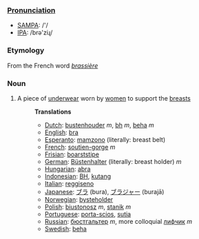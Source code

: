 ===[[Pronunciation]]===
*[[w:SAMPA|SAMPA]]: /'/
*[[w:IPA|IPA]]: /brə'ziɻ/

===Etymology===
From the French word ''[[brassière]]''
===Noun===
#A piece of [[underwear]] worn by [[women]] to support the [[breasts]]
#:'''Translations'''
#:*[[Dutch]]: [[bustenhouder]] ''m'', [[bh]] ''m'', [[beha]] ''m''
#:*[[English]]: [[bra]]
#:*[[Esperanto]]: [[mamzono]] (literally: breast belt)
#:*[[French]]: [[soutien-gorge]] ''m''
#:*[[Frisian]]: [[boarststipe]]
#:*[[German]]: [[Büstenhalter]] (literally: breast holder) ''m''
#:*[[Hungarian]]: [[abra]]
#:*[[Indonesian]]: [[BH]], [[kutang]]
#:*[[Italian]]: [[reggiseno]]
#:*[[Japanese]]: [[ブラ]] (bura), [[ブラジャー]] (burajā)
#:*[[Norwegian]]: [[bysteholder]]
#:*[[Polish]]: [[biustonosz]] ''m'', [[stanik]] ''m''
#:*[[Portuguese]]: [[porta-scios]], [[sutia]]
#:*[[Russian]]: [[бюстгальтер]] ''m'', more colloquial [[лифчик]] ''m''
#:*[[Swedish]]: [[beha]]